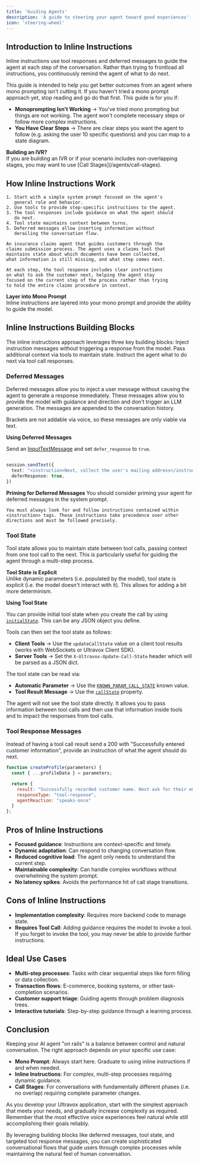 ```yaml
---
title: 'Guiding Agents'
description: 'A guide to steering your agent toward good experiences'
icon: 'steering-wheel'
---
```


## Introduction to Inline Instructions

Inline instructions use tool responses and deferred messages to guide the agent at each step of the conversation. Rather than trying to frontload all instructions, you continuously remind the agent of what to do next.

This guide is intended to help you get better outcomes from an agent where mono prompting isn't cutting it. If you haven't tried a mono prompt approach yet, stop reading and go do that first. This guide is for you if:

* **Monoprompting Isn't Working** → You've tried mono prompting but things are not working. The agent won't complete necessary steps or follow more complex instructions.
* **You Have Clear Steps** → There are clear steps you want the agent to follow (e.g. asking the user 10 specific questions) and you can map to a state diagram.

<Note>
  <b>Building an IVR?</b>
  <br />
  If you are building an IVR or if your scenario includes non-overlapping stages, you may want to use [Call Stages](/agents/call-stages).
</Note>


## How Inline Instructions Work
<CodeGroup>

```text Overview
1. Start with a simple system prompt focused on the agent's
   general role and behavior.
2. Use tools to provide step-specific instructions to the agent.
3. The tool responses include guidance on what the agent should
   do next.
4. Tool state maintains context between turns.
5. Deferred messages allow inserting information without
   derailing the conversation flow.
```

```text Example: Insurance Claims Processing
An insurance claims agent that guides customers through the 
claims submission process. The agent uses a claims tool that 
maintains state about which documents have been collected, 
what information is still missing, and what step comes next.

At each step, the tool response includes clear instructions 
on what to ask the customer next, helping the agent stay 
focused on the current step of the process rather than trying 
to hold the entire claims procedure in context.
```

</CodeGroup>

<Info>
  <b>Layer into Mono Prompt</b>
  <br />
  Inline instructions are layered into your mono prompt and provide the ability to guide the model.
</Info>

## Inline Instructions Building Blocks <Icon icon="cubes" size={24} />
The inline instructions approach leverages three key building blocks:
<CardGroup cols={3}>
  <Card title="Deferred Messages" icon="cube" href="#deferred-messages">
    Inject instruction messages without triggering a response from the model.
  </Card>
  <Card title="Tool State" icon="cube" href="#tool-state">
    Pass additional context via tools to maintain state.
  </Card>
  <Card title="Tool Response Messages" icon="cube" href="#tool-response-messages">
    Instruct the agent what to do next via tool call responses.
  </Card>
</CardGroup>

### **Deferred Messages** <Icon icon="cube" size={18} />
Deferred messages allow you to inject a user message without causing the agent to generate a response immediately. These messages allow you to provide the model with guidance and direction and don't trigger an LLM generation. The messages are appended to the conversation history.

<Note>
Brackets are not addable via voice, so these messages are only viable via text.
</Note>

**Using Deferred Messages**

Send an [InputTextMessage](/protocol/datamessages#inputtextmessage) and set `defer_response` to `true`.

```ts Example: Sending Message with Ultravox SDK

session.sendText({
  text: "<instruction>Next, collect the user's mailing address</instruction>",
  deferResponse: true,
})
```

**Priming for Deferred Messages**
You should consider priming your agent for deferred messages in the system prompt.

```text Example: Priming via System Prompt
You must always look for and follow instructions contained within 
<instruction> tags. These instructions take precedence over other 
directions and must be followed precisely.
```

### **Tool State** <Icon icon="cube" size={18} />
Tool state allows you to maintain state between tool calls, passing context from one tool call to the next. This is particularly useful for guiding the agent through a multi-step process.

<Note>
  <b>Tool State is Explicit</b>
  <br />
  Unlike dynamic parameters (i.e. populated by the model), tool state is explicit (i.e. the model doesn't interact with it). This allows for adding a bit more determinism.
</Note>

**Using Tool State**

You can provide initial tool state when you create the call by using [`initialState`](/api-reference/calls/calls-post#body-initial-state). This can be any JSON object you define.

Tools can then set the tool state as follows:

* **Client Tools** → Use the `updateCallState` value on a client tool results (works with WebSockets or Ultravox Client SDK).
* **Server Tools** → Set the `X-Ultravox-Update-Call-State` header which will be parsed as a JSON dict.

The tool state can be read via:

* **Automatic Parameter** → Use the [`KNOWN_PARAM_CALL_STATE`](/api-reference/tools/tools-post#response-definition-automatic-parameters-known-value) known value.
* **Tool Result Message** → Use the [`callState`](/api-reference/calls/calls-stages-messages-list#response-results-call-state) property.

The agent will not see the tool state directly. It allows you to pass information between tool calls and then use that information inside tools and to impact the responses from tool calls.

### **Tool Response Messages** <Icon icon="cube" size={18} />
Instead of having a tool call result send a 200 with "Successfully entered customer information", provide an instruction of what the agent should do next.

```js Example: Tool Response Message
function createProfile(parameters) {
  const { ...profileData } = parameters;

  return {
    result: "Successfully recorded customer name. Next ask for their email",
    responseType: "tool-response",
    agentReaction: "speaks-once"
  }
};
```
## Pros of Inline Instructions
- **Focused guidance**: Instructions are context-specific and timely.
- **Dynamic adaptation**: Can respond to changing conversation flow.
- **Reduced cognitive load**: The agent only needs to understand the current step.
- **Maintainable complexity**: Can handle complex workflows without overwhelming the system prompt.
- **No latency spikes**: Avoids the performance hit of call stage transitions.

## Cons of Inline Instructions
- **Implementation complexity**: Requires more backend code to manage state.
- **Requires Tool Call**: Adding guidance requires the model to invoke a tool. If you forget to invoke the tool, you may never be able to provide further instructions.

## Ideal Use Cases
- **Multi-step processes**: Tasks with clear sequential steps like form filling or data collection.
- **Transaction flows**: E-commerce, booking systems, or other task-completion scenarios.
- **Customer support triage**: Guiding agents through problem diagnosis trees.
- **Interactive tutorials**: Step-by-step guidance through a learning process.

## Conclusion

Keeping your AI agent "on rails" is a balance between control and natural conversation. The right approach depends on your specific use case:

- **Mono Prompt**: Always start here. Graduate to using inline instructions if and when needed.
- **Inline Instructions**: For complex, multi-step processes requiring dynamic guidance.
- **Call Stages**: For conversations with fundamentally different phases (i.e. no overlap) requiring complete parameter changes.

As you develop your Ultravox application, start with the simplest approach that meets your needs, and gradually increase complexity as required. Remember that the most effective voice experiences feel natural while still accomplishing their goals reliably.

By leveraging building blocks like deferred messages, tool state, and targeted tool response messages, you can create sophisticated conversational flows that guide users through complex processes while maintaining the natural feel of human conversation.
